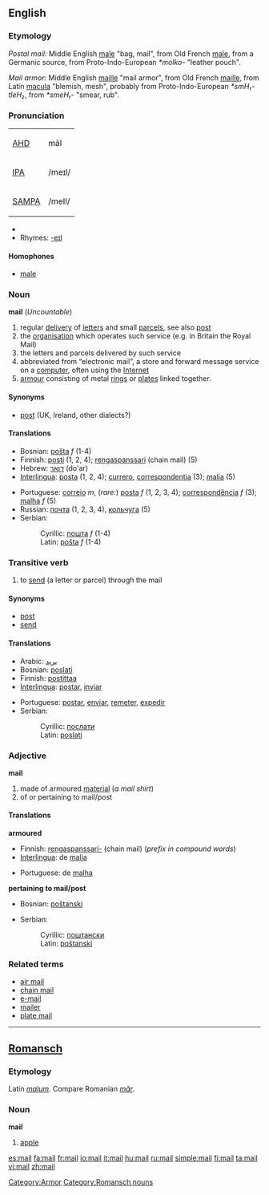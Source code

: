==English==

=== Etymology ===
''Postal mail:''  Middle English [[male]] "bag, mail", from Old French [[male]], from a Germanic source, from Proto-Indo-European ''*molko-'' "leather pouch".

''Mail armor:''  Middle English [[maille]] "mail armor", from Old French [[maille]], from Latin [[macula]] "blemish, mesh", probably from Proto-Indo-European ''*smH₁-tleH₂'', from ''*smeH₁-'' "smear, rub".

=== Pronunciation ===
{| border=1 cellpadding=5
| [[w:AHD|AHD]] || māl
|-
| [[w:IPA|IPA]] || /meɪl/
|-
| [[w:SAMPA|SAMPA]] || /meIl/
|}

*{{audio|en-us-mail.ogg|Audio (US)}}
*Rhymes: [[Rhymes:English:-eɪl|-eɪl]]

====Homophones====
*[[male]]

===Noun===
'''mail''' (''Uncountable'')

# regular [[delivery]] of [[letter]]s and small [[parcel]]s, see also [[post]]
# the [[organisation]] which operates such service (e.g. in Britain the Royal Mail)
# the letters and parcels delivered by such service
# abbreviated from “electronic mail”, a store and forward message service on a [[computer]], often using the [[Internet]]
# [[armour]] consisting of metal [[ring]]s or [[plate]]s linked together.

==== Synonyms ====
*[[post]] (UK, Ireland, other dialects?)

====Translations====
{{top}}
*Bosnian: [[pošta]] ''f'' (1-4)
*Finnish: [[posti]] (1, 2, 4); [[rengaspanssari]] (chain mail) (5)
*Hebrew: [[דואר]] (do'ar)
*[[Interlingua]]: [[posta]] (1, 2, 4); [[currero]], [[correspondentia]] (3); [[malia]] (5)
{{mid}}
*Portuguese: [[correio]] ''m'', (''rare:'') [[posta]] ''f'' (1, 2, 3, 4); [[correspondência]] ''f'' (3); [[malha]] ''f'' (5)
*Russian: [[почта]] (1, 2, 3, 4), [[кольчуга]] (5)
*Serbian:
*:Cyrillic: [[пошта]] ''f'' (1-4)
*:Latin: [[pošta]] ''f'' (1-4)
{{bottom}}

=== Transitive verb ===
{{en-verb}}
# to [[send]] (a letter or parcel) through the mail

==== Synonyms ====
*[[post]]
*[[send]]

====Translations====
{{top}}
*Arabic: [[بريد]]
*Bosnian: [[poslati]]
*Finnish: [[postittaa]]
*[[Interlingua]]: [[postar]], [[inviar]]
{{mid}}
*Portuguese: [[postar]], [[enviar]], [[remeter]], [[expedir]]
*Serbian:
*:Cyrillic: [[послати]]
*:Latin: [[poslati]]
{{bottom}}

===Adjective===
'''mail'''
#made of armoured [[material]] (''a mail shirt'')
#of or pertaining to mail/post
====Translations====
'''armoured'''
{{top}}
*Finnish: [[rengaspanssari-]] (chain mail) (''prefix in compound words'')
*[[Interlingua]]: de [[malia]]
{{mid}}
*Portuguese: de [[malha]]
{{bottom}}

'''pertaining to mail/post'''
{{top}}
*Bosnian: [[poštanski]]
{{mid}}
*Serbian:
*:Cyrillic: [[поштански]]
*:Latin: [[poštanski]]
{{bottom}}

===Related terms===
*[[air mail]]
*[[chain mail]]
*[[e-mail]]
*[[mailer]]
*[[plate mail]]

[[Category:Armor]]

----

==[[Romansch]]==

===Etymology===
Latin ''[[malum]]''. Compare Romanian ''[[măr]]''.

===Noun===
'''mail''' {{g|Romansch}}

# [[apple]]

[[Category:Romansch nouns]]

[[es:mail]]
[[fa:mail]]
[[fr:mail]]
[[io:mail]]
[[it:mail]]
[[hu:mail]]
[[ru:mail]]
[[simple:mail]]
[[fi:mail]]
[[ta:mail]]
[[vi:mail]]
[[zh:mail]]
